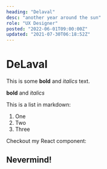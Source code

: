 ```yaml
---
heading: "Delaval"
desc: "another year around the sun"
role: "UX Designer"
posted: "2022-06-01T09:00:00Z"
updated: "2021-07-30T06:18:52Z"
---
```


# DeLaval

This is some **bold** and _italics_ text.

**bold** and _italics_

This is a list in markdown:

1. One
2. Two
3. Three

Checkout my React component:

## Nevermind!
